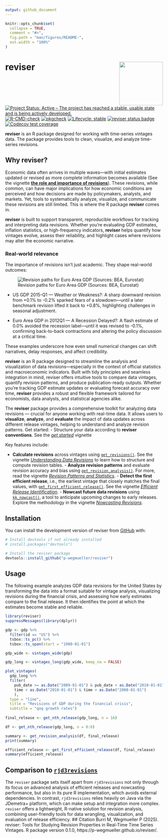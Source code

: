 ```yaml
---
output: github_document
---
```


<!-- README.md is generated from README.Rmd. Please edit that file -->

```r
knitr::opts_chunk$set(
  collapse = TRUE,
  comment = "#>",
  fig.path = "man/figures/README-",
  out.width = "100%" 
)
```

# reviser <img src="man/figures/logo.png" align="right" height="139" />

<!-- badges: start -->
[![Project Status: Active – The project has reached a stable, usable state and is being actively developed.](https://www.repostatus.org/badges/latest/active.svg)](https://www.repostatus.org/#active)
[![R-CMD-check](https://github.com/p-wegmueller/reviser/actions/workflows/R-CMD-check.yaml/badge.svg)](https://github.com/p-wegmueller/reviser/actions/workflows/R-CMD-check.yaml)
[![pkgcheck](https://github.com/p-wegmueller/reviser/workflows/pkgcheck/badge.svg)](https://github.com/p-wegmueller/reviser/actions?query=workflow%3Apkgcheck)
[![Lifecycle: stable](https://img.shields.io/badge/lifecycle-stable-green.svg)](https://lifecycle.r-lib.org/articles/stages.html#stable)
[![reviser status badge](https://marcburri.r-universe.dev/badges/reviser)](https://marcburri.r-universe.dev/reviser)
[![Codecov test coverage](https://codecov.io/gh/p-wegmueller/reviser/graph/badge.svg)](https://app.codecov.io/gh/p-wegmueller/reviser)
<!-- badges: end -->

**reviser** is an R package designed for working with time-series vintages data. The package provides tools to clean, visualize, and analyze time-series revisions.

## Why reviser?

Economic data often arrives in multiple waves—with initial estimates updated or revised as more complete information becomes available (See the vignette [**the role and importance of revisions**](https://p-wegmueller.github.io/reviser/articles/literature-review.html)). These revisions, while common, can have major implications for how economic conditions are perceived and how decisions are made by policymakers, analysts, and markets. Yet, tools to systematically analyze, visualize, and communicate these revisions are still limited. This is where the R package **reviser** comes in.

**reviser** is built to support transparent, reproducible workflows for tracking and interpreting data revisions. Whether you're evaluating GDP estimates, inflation statistics, or high-frequency indicators, **reviser** helps quantify how vintages evolve, assess their reliability, and highlight cases where revisions may alter the economic narrative.

### Real-world relevance
The importance of revisions isn’t just academic. They shape real-world outcomes:

![Revision paths for Euro Area GDP (Sources: BEA, Eurostat)](man/figures/gdp_over_time.jpeg)

 - US GDP 2015-Q1 --- Weather or Weakness?: A sharp downward revision from +0.1% to -0.2% sparked fears of a slowdown—until a later benchmark revision lifted it back to +0.8%, highlighting challenges in seasonal adjustment.

 - Euro Area GDP in 2012Q1 --- A Recession Delayed?: A flash estimate of 0.0% avoided the recession label—until it was revised to -0.1%, confirming back-to-back contractions and altering the policy discussion at a critical time.

These examples underscore how even small numerical changes can shift narratives, delay responses, and affect credibility. 

**reviser** is an R package designed to streamline the analysis and visualization of data revisions—especially in the context of official statistics and macroeconomic indicators. Built with tidy principles and seamless integration in mind, reviser offers intuitive tools to compare data vintages, quantify revision patterns, and produce publication-ready outputs. Whether you're tracking GDP estimate updates or evaluating forecast accuracy over time, **reviser** provides a robust and flexible framework tailored for economists, data analysts, and statistical agencies alike.

The **reviser** package provides a comprehensive toolkit for analyzing data revisions — crucial for anyone working with real-time data. It allows users to **visualize**, **analyze**, and **evaluate** the impact of data updates across different release vintages, helping to understand and analyze revision patterns. 
                                                                                                                                            Get started:
                                                                                                                                            - Structure your data according to **reviser conventions**. See the [*get started*](https://p-wegmueller.github.io/reviser/articles/reviser.html) vignette
                                                                                                                                            
Key features include:

- **Calculate revisions** across vintages using [`get_revisions()`](https://p-wegmueller.github.io/reviser/reference/get_revisions.html). See the vignette [*Understanding Data Revisions*](https://p-wegmueller.github.io/reviser/articles/understanding-revisions.html) to learn how to structure and compute revision tables.
                                                                                                                                            - **Analyze revision patterns** and evaluate revision accuracy and bias using [`get_revision_analysis()`](https://p-wegmueller.github.io/reviser/reference/get_revision_analysis.html). For more, read the vignette [*Revision Patterns and Statistics*](https://p-wegmueller.github.io/reviser/articles/revision-analysis.html).
                                                                                                                                            - **Detect the first efficient release**, i.e., the earliest vintage that closely matches the final values, with [`get_first_efficient_release()`](https://p-wegmueller.github.io/reviser/reference/get_first_efficient_release.html). See the vignette [*Efficient Release Identification*](https://p-wegmueller.github.io/reviser/articles/efficient-release.html).
                                                                                                                                            - **Nowcast future data revisions** using [`kk_nowcast()`](https://p-wegmueller.github.io/reviser/reference/kk_nowcast.html), a tool to anticipate upcoming changes to early releases. Explore the methodology in the vignette [*Nowcasting Revisions*](https://p-wegmueller.github.io/reviser/articles/nowcasting-revisions.html).
                                                                                                                                                                                                                                                     

## Installation

You can install the development version of reviser from [GitHub](https://github.com/) with:


```r
# Install devtools if not already installed
# install.packages("devtools")

# Install the reviser package
devtools::install_github("p-wegmueller/reviser")
```


## Usage
The following example analyzes GDP data revisions for the United States by 
transforming the data into a format suitable for vintage analysis, visualizing 
revisions during the financial crisis, and assessing how early estimates compare
to the final release. It then identifies the point at which the estimates become
stable and reliable.
```r
library(reviser)
suppressMessages(library(dplyr))

gdp <- gdp %>% 
  filter(id == "US") %>%
  tsbox::ts_pc() %>% 
  tsbox::ts_span(start = "1980-01-01")

gdp_wide <- vintages_wide(gdp)

gdp_long <- vintages_long(gdp_wide, keep_na = FALSE)

plot_vintages(
  gdp_long %>% 
  filter(
    pub_date >= as.Date("2009-01-01") & pub_date < as.Date("2010-01-01"),
    time < as.Date("2010-01-01") & time > as.Date("2008-01-01")
    ),
  type = "line",
  title = "Revisions of GDP during the financial crisis",
  subtitle = "qoq growth rates")
  
final_release <- get_nth_release(gdp_long, n = 16)

df <- get_nth_release(gdp_long, n = 0:6)

summary <- get_revision_analysis(df, final_release)
print(summary)

efficient_release <- get_first_efficient_release(df, final_release)
summary(efficient_release)
```

## Comparison to [`rjd3revisions`](https://rjdverse.github.io/rjd3revisions/)
The `reviser` package sets itself apart from `rjd3revisions` not only through its focus on advanced analysis of efficient releases and nowcasting performance, but also in its pure R implementation, which avoids external dependencies. In contrast, `rjd3revisions` relies heavily on Java via the JDemetra+ platform, which can make setup and integration more complex. `reviser` offers a lightweight, R-native solution for revision analysis, combining user-friendly tools for data wrangling, visualization, and evaluation of release efficiency.
                                                                                                                                            ## Citation
Burri M, Wegmueller P (2025). reviser: Tools for Studying Revision Properties in Real-Time Time Series Vintages. R package version 0.1.0, https://p-wegmueller.github.io/reviser/.